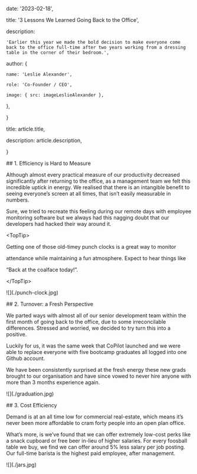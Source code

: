 

  date: '2023-02-18',

  title: '3 Lessons We Learned Going Back to the Office',

  description:

    'Earlier this year we made the bold decision to make everyone come back to the office full-time after two years working from a dressing table in the corner of their bedroom.',

  author: {

    name: 'Leslie Alexander',

    role: 'Co-Founder / CEO',

    image: { src: imageLeslieAlexander },

  },

}


  title: article.title,

  description: article.description,

}

\## 1. Efficiency is Hard to Measure

Although almost every practical measure of our productivity decreased significantly after returning to the office, as a management team we felt this incredible uptick in energy. We realised that there is an intangible benefit to seeing everyone’s screen at all times, that isn’t easily measurable in numbers.

Sure, we tried to recreate this feeling during our remote days with employee monitoring software but we always had this nagging doubt that our developers had hacked their way around it.

&lt;TopTip&gt;

  Getting one of those old-timey punch clocks is a great way to monitor

  attendance while maintaining a fun atmosphere. Expect to hear things like

  “Back at the coalface today!”.

&lt;/TopTip&gt;

!\[\](./punch-clock.jpg)

\## 2. Turnover: a Fresh Perspective

We parted ways with almost all of our senior development team within the first month of going back to the office, due to some irreconcilable differences. Stressed and worried, we decided to try turn this into a positive.

Luckily for us, it was the same week that CoPilot launched and we were able to replace everyone with five bootcamp graduates all logged into one Github account.

We have been consistently surprised at the fresh energy these new grads brought to our organisation and have since vowed to never hire anyone with more than 3 months experience again.

!\[\](./graduation.jpg)

\## 3. Cost Efficiency

Demand is at an all time low for commercial real-estate, which means it’s never been more affordable to cram forty people into an open plan office.

What’s more, is we’ve found that we can offer extremely low-cost perks like a snack cupboard or free beer in-lieu of higher salaries. For every foosball table we buy, we find we can offer around 5% less salary per job posting. Our full-time barista is the highest paid employee, after management.

!\[\](./jars.jpg)